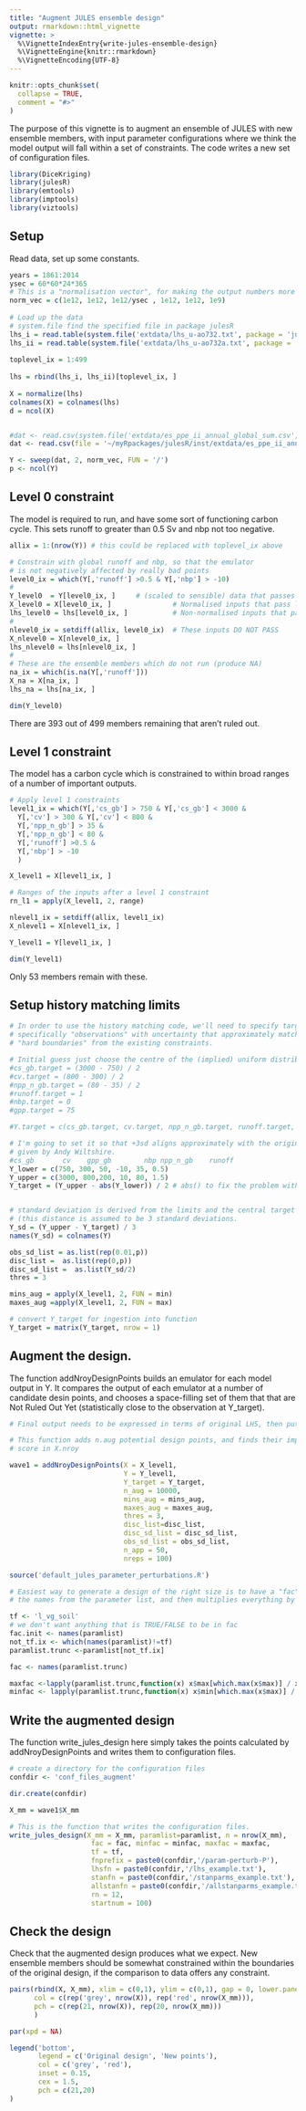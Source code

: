 ```yaml
---
title: "Augment JULES ensemble design"
output: rmarkdown::html_vignette
vignette: >
  %\VignetteIndexEntry{write-jules-ensemble-design}
  %\VignetteEngine{knitr::rmarkdown}
  %\VignetteEncoding{UTF-8}
---
```


```r
knitr::opts_chunk$set(
  collapse = TRUE,
  comment = "#>"
)
```

The purpose of this vignette is to augment an ensemble of JULES with new ensemble members, with input parameter configurations where we think the model output will fall within a set of constraints. The code writes a new set of configuration files.

```r

library(DiceKriging)
library(julesR)
library(emtools)
library(imptools)
library(viztools)

```

## Setup
Read data, set up some constants.

```r
years = 1861:2014
ysec = 60*60*24*365
# This is a "normalisation vector", for making the output numbers more manageable.
norm_vec = c(1e12, 1e12, 1e12/ysec , 1e12, 1e12, 1e9)
 
# Load up the data
# system.file find the specified file in package julesR
lhs_i = read.table(system.file('extdata/lhs_u-ao732.txt', package = 'julesR'), header = TRUE)
lhs_ii = read.table(system.file('extdata/lhs_u-ao732a.txt', package = 'julesR'), header = TRUE)
 
toplevel_ix = 1:499
 
lhs = rbind(lhs_i, lhs_ii)[toplevel_ix, ]
 
X = normalize(lhs)
colnames(X) = colnames(lhs)
d = ncol(X)


#dat <- read.csv(system.file('extdata/es_ppe_ii_annual_global_sum.csv', package = 'julesR'), header = TRUE)
dat <- read.csv(file = '~/myRpackages/julesR/inst/extdata/es_ppe_ii_annual_global_sum.csv', header = TRUE)

Y <- sweep(dat, 2, norm_vec, FUN = '/')
p <- ncol(Y)

```

## Level 0 constraint

The model is required to run, and have some sort of functioning carbon cycle. This sets runoff to greater than 0.5 Sv and nbp not too negative.

```r

allix = 1:(nrow(Y)) # this could be replaced with toplevel_ix above

# Constrain with global runoff and nbp, so that the emulator
# is not negatively affected by really bad points
level0_ix = which(Y[,'runoff'] >0.5 & Y[,'nbp'] > -10)
# 
Y_level0  = Y[level0_ix, ]     # (scaled to sensible) data that passes level 0
X_level0 = X[level0_ix, ]               # Normalised inputs that pass level 0
lhs_level0 = lhs[level0_ix, ]           # Non-normalised inputs that pass level 0
# 
nlevel0_ix = setdiff(allix, level0_ix)  # These inputs DO NOT PASS
X_nlevel0 = X[nlevel0_ix, ]
lhs_nlevel0 = lhs[nlevel0_ix, ]
#  
# These are the ensemble members which do not run (produce NA)
na_ix = which(is.na(Y[,'runoff']))
X_na = X[na_ix, ]
lhs_na = lhs[na_ix, ]

dim(Y_level0)
```
There are 393 out of 499 members remaining that aren't ruled out.

## Level 1 constraint

The model has a carbon cycle which is constrained to within broad ranges of a number of important outputs.

```r

# Apply level 1 constraints
level1_ix = which(Y[,'cs_gb'] > 750 & Y[,'cs_gb'] < 3000 &
  Y[,'cv'] > 300 & Y[,'cv'] < 800 & 
  Y[,'npp_n_gb'] > 35 &
  Y[,'npp_n_gb'] < 80 &
  Y[,'runoff'] >0.5 &
  Y[,'nbp'] > -10
  )

X_level1 = X[level1_ix, ]

# Ranges of the inputs after a level 1 constraint
rn_l1 = apply(X_level1, 2, range)

nlevel1_ix = setdiff(allix, level1_ix)
X_nlevel1 = X[nlevel1_ix, ]

Y_level1 = Y[level1_ix, ]

dim(Y_level1)
```
Only 53 members remain with these.

## Setup history matching limits

```r
# In order to use the history matching code, we'll need to specify targets -
# specifically "observations" with uncertainty that approximately match our
# "hard boundaries" from the existing constraints.

# Initial guess just choose the centre of the (implied) uniform distribution.
#cs_gb.target = (3000 - 750) / 2
#cv.target = (800 - 300) / 2
#npp_n_gb.target = (80 - 35) / 2
#runoff.target = 1
#nbp.target = 0
#gpp.target = 75

#Y.target = c(cs_gb.target, cv.target, npp_n_gb.target, runoff.target, nbp.target)

# I'm going to set it so that +3sd aligns approximately with the original limits
# given by Andy Wiltshire.
#cs_gb       cv    gpp_gb        nbp npp_n_gb    runoff
Y_lower = c(750, 300, 50, -10, 35, 0.5)
Y_upper = c(3000, 800,200, 10, 80, 1.5)
Y_target = (Y_upper - abs(Y_lower)) / 2 # abs() to fix the problem with negative numbers


# standard deviation is derived from the limits and the central target
# (this distance is assumed to be 3 standard deviations.
Y_sd = (Y_upper - Y_target) / 3
names(Y_sd) = colnames(Y)

obs_sd_list = as.list(rep(0.01,p))
disc_list =  as.list(rep(0,p)) 
disc_sd_list =  as.list(Y_sd/2)
thres = 3

mins_aug = apply(X_level1, 2, FUN = min)
maxes_aug =apply(X_level1, 2, FUN = max)

# convert Y_target for ingestion into function
Y_target = matrix(Y_target, nrow = 1)

```


## Augment the design.
The function addNroyDesignPoints builds an emulator for each model output in Y. It compares the output of each emulator at a number of candidate desin points, and chooses a space-filling set of them that that are Not Ruled Out Yet (statistically close to the observation at Y_target).

```r
# Final output needs to be expressed in terms of original LHS, then put back out to conf files.

# This function adds n.aug potential design points, and finds their implausibility
# score in X.nroy

wave1 = addNroyDesignPoints(X = X_level1, 
                            Y = Y_level1, 
                            Y_target = Y_target,
                            n_aug = 10000, 
                            mins_aug = mins_aug,
                            maxes_aug = maxes_aug,
                            thres = 3,
                            disc_list=disc_list,
                            disc_sd_list = disc_sd_list,
                            obs_sd_list = obs_sd_list,
                            n_app = 50,
                            nreps = 100)
```



```r
source('default_jules_parameter_perturbations.R')

# Easiest way to generate a design of the right size is to have a "fac" which takes
# the names from the parameter list, and then multiplies everything by 0.5 or 2

tf <- 'l_vg_soil'
# we don't want anything that is TRUE/FALSE to be in fac
fac.init <- names(paramlist)
not_tf.ix <- which(names(paramlist)!=tf)
paramlist.trunc <-paramlist[not_tf.ix]

fac <- names(paramlist.trunc)

maxfac <-lapply(paramlist.trunc,function(x) x$max[which.max(x$max)] / x$standard[which.max(x$max)])
minfac <- lapply(paramlist.trunc,function(x) x$min[which.max(x$max)] / x$standard[which.max(x$max)])

```


## Write the augmented design
The function write_jules_design here simply takes the points calculated by addNroyDesignPoints and writes them to configuration files.

```r
# create a directory for the configuration files
confdir <- 'conf_files_augment'

dir.create(confdir)

X_mm = wave1$X_mm

# This is the function that writes the configuration files.
write_jules_design(X_mm = X_mm, paramlist=paramlist, n = nrow(X_mm),
                    fac = fac, minfac = minfac, maxfac = maxfac,
                    tf = tf,
                    fnprefix = paste0(confdir,'/param-perturb-P'),
                    lhsfn = paste0(confdir,'/lhs_example.txt'),
                    stanfn = paste0(confdir,'/stanparms_example.txt'),
                    allstanfn = paste0(confdir,'/allstanparms_example.txt'),
                    rn = 12,
                    startnum = 100)
```



## Check the design
Check that the augmented design produces what we expect. New ensemble members should be somewhat constrained within the boundaries of the original design, if the comparison to data offers any constraint.

```r

pairs(rbind(X, X_mm), xlim = c(0,1), ylim = c(0,1), gap = 0, lower.panel = NULL, 
      col = c(rep('grey', nrow(X)), rep('red', nrow(X_mm))),
      pch = c(rep(21, nrow(X)), rep(20, nrow(X_mm)))
      )

par(xpd = NA)

legend('bottom',
       legend = c('Original design', 'New points'),
       col = c('grey', 'red'),
       inset = 0.15,
       cex = 1.5,
       pch = c(21,20)
)

```



